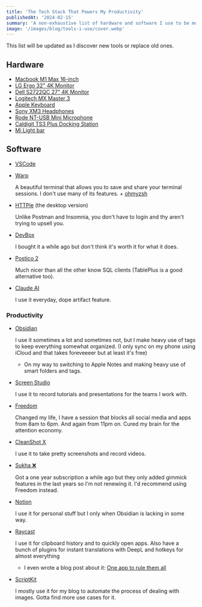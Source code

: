 ```yaml
---
title: 'The Tech Stack That Powers My Productivity'
publishedAt: '2024-02-15'
summary: 'A non-exhaustive list of hardware and software I use to be more efficient in my day-to-day work.'
image: '/images/blog/tools-i-use/cover.webp'
---
```


This list will be updated as I discover new tools or replace old ones.

## Hardware

- [Macbook M1 Max 16-inch](https://www.apple.com/macbook-pro-16/)
- [LG Ergo 32" 4K Monitor](https://www.lg.com/us/monitors/lg-32un880-b-4k-uhd-led-monitor)
- [Dell S2722QC 27" 4K Monitor](https://www.dell.com/de-de/shop/dell-27-4k-uhd-usb-c-monitor-s2722qc/apd/210-bbrq/monitore-und-monitorzubeh%C3%B6r)
- [Logitech MX Master 3](https://www.logitech.com/en-us/products/mice/mx-master-3.910-005620.html)
- [Apple Keyboard](https://www.apple.com/shop/product/MQ052LL/A/magic-keyboard-with-numeric-keypad-us-english)
- [Sony XM3 Headphones](https://www.sony.de/electronics/kopfband-kopfhoerer/wh-1000xm3)
- [Rode NT-USB Mini Microphone](https://rode.com/de/microphones/usb/nt-usb-mini)
- [Caldigit TS3 Plus Docking Station](https://www.caldigit.com/ts3-plus/)
- [Mi Light bar](https://www.mi.com/global/product/mi-computer-monitor-light-bar/)

## Software

- [VSCode](https://code.visualstudio.com/)

- [Warp](https://www.warp.dev/)

  A beautiful terminal that allows you to save and share your terminal sessions. I don't use many of its features. + [ohmyzsh](https://ohmyz.sh/)

- [HTTPie](https://httpie.io/) (the desktop version)

  Unlike Postman and Insomnia, you don't have to login and thy aren't trying to upsell you.

- [DevBox](https://www.dev-box.app/)

  I bought it a while ago but don't think it's worth it for what it does.

- [Postico 2](https://eggerapps.at/postico/)

  Much nicer than all the other know SQL clients (TablePlus is a good alternative too).

- [Claude AI](https://claude.ai/)

  I use it everyday, dope artifact feature.

### Productivity

- [Obsidian](https://obsidian.md/)

  I use it sometimes a lot and sometimes not, but I make heavy use of tags to keep everything somewhat organized. (I only sync on my phone using iCloud and that takes foreveeeer but at least it's free)

  - On my way to switching to Apple Notes and making heavy use of smart folders and tags.

- [Screen Studio](https://www.screen.studio/)

  I use it to record tutorials and presentations for the teams I work with.

- [Freedom](https://freedom.to/)

  Changed my life, I have a session that blocks all social media and apps from 8am to 6pm. And again from 11pm on. Cured my brain for the attention economy.

- [CleanShot X](https://cleanshot.com/)

  I use it to take pretty screenshots and record videos.

- [Sukha ❌](https://www.thesukha.co/app)

  Got a one year subscription a while ago but they only added gimmick features in the last years so I'm not renewing it. I'd recommend using Freedom instead.

- [Notion](https://www.notion.so/)

  I use it for personal stuff but I only when Obsidian is lacking in some way.

- [Raycast](https://www.raycast.com/)

  I use it for clipboard history and to quickly open apps. Also have a bunch of plugins for instant translations with DeepL and hotkeys for almost everything

  - I even wrote a blog post about it: [One app to rule them all](https://www.nathanbrachotte.dev/blog/one-app-to-rule-them-all)

- [ScriptKit](https://www.raycast.com/)

  I mostly use it for my blog to automate the process of dealing with images. Gotta find more use cases for it.
